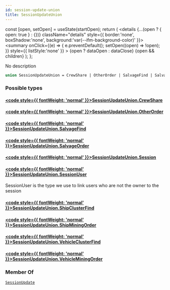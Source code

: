```yaml
---
id: session-update-union
title: SessionUpdateUnion
---
```









  const [open, setOpen] = useState(startOpen);
  return (
    <details {...(open ? { open: true } : {})} className="details" style={{ border:'none', boxShadow:'none', background:'var(--ifm-background-color)' }}>
      <summary
        onClick={(e) => {
          e.preventDefault();
          setOpen((open) => !open);
        }}
        style={{ listStyle:'none' }}
      >
      {open ? dataOpen : dataClose}
      </summary>
      {open && children}
    </details>
  );
};








No description


```graphql
union SessionUpdateUnion = CrewShare | OtherOrder | SalvageFind | SalvageOrder | Session | SessionUser | ShipClusterFind | ShipMiningOrder | VehicleClusterFind | VehicleMiningOrder
```




### Possible types

#### [<code style={{ fontWeight: 'normal' }}>SessionUpdateUnion.<b>CrewShare</b></code>](/api/types/objects/crew-share.mdx) <Badge class="badge badge--secondary " text="object"/> 



#### [<code style={{ fontWeight: 'normal' }}>SessionUpdateUnion.<b>OtherOrder</b></code>](/api/types/objects/other-order.mdx) <Badge class="badge badge--secondary " text="object"/> 



#### [<code style={{ fontWeight: 'normal' }}>SessionUpdateUnion.<b>SalvageFind</b></code>](/api/types/objects/salvage-find.mdx) <Badge class="badge badge--secondary " text="object"/> 



#### [<code style={{ fontWeight: 'normal' }}>SessionUpdateUnion.<b>SalvageOrder</b></code>](/api/types/objects/salvage-order.mdx) <Badge class="badge badge--secondary " text="object"/> 



#### [<code style={{ fontWeight: 'normal' }}>SessionUpdateUnion.<b>Session</b></code>](/api/types/objects/session.mdx) <Badge class="badge badge--secondary " text="object"/> 



#### [<code style={{ fontWeight: 'normal' }}>SessionUpdateUnion.<b>SessionUser</b></code>](/api/types/objects/session-user.mdx) <Badge class="badge badge--secondary " text="object"/> 
SessionUser is the type we use to link users who are not the owner to the 
session


#### [<code style={{ fontWeight: 'normal' }}>SessionUpdateUnion.<b>ShipClusterFind</b></code>](/api/types/objects/ship-cluster-find.mdx) <Badge class="badge badge--secondary " text="object"/> 



#### [<code style={{ fontWeight: 'normal' }}>SessionUpdateUnion.<b>ShipMiningOrder</b></code>](/api/types/objects/ship-mining-order.mdx) <Badge class="badge badge--secondary " text="object"/> 



#### [<code style={{ fontWeight: 'normal' }}>SessionUpdateUnion.<b>VehicleClusterFind</b></code>](/api/types/objects/vehicle-cluster-find.mdx) <Badge class="badge badge--secondary " text="object"/> 



#### [<code style={{ fontWeight: 'normal' }}>SessionUpdateUnion.<b>VehicleMiningOrder</b></code>](/api/types/objects/vehicle-mining-order.mdx) <Badge class="badge badge--secondary " text="object"/> 







### Member Of

[`SessionUpdate`](/api/types/objects/session-update.mdx)  <Badge class="badge badge--secondary badge--relation" text="object"/>